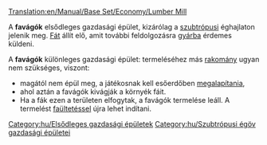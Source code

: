 [[Translation:en/Manual/Base Set/Economy/Lumber Mill]]

{{hu/Gazdasági épületek|kép=Lumbermill.png
|név=Favágók
|klíma=[[hu/Manual/Éghajlatok#Szubtrópusi|szubtrópusi]]
|elfogad=---
|előállít=[[hu/Manual/Base Set/Economy/Fa|fát]]
}}
A '''favágók''' elsődleges gazdasági épület, kizárólag a [[hu/Manual/Éghajlatok#Szubtrópusi|szubtrópusi]] éghajlaton jelenik meg. [[hu/Manual/Base Set/Economy/Fa|Fát]] állít elő, amit további feldolgozásra [[hu/Manual/Base Set/Economy/Gyár|gyárba]] érdemes küldeni.

A '''favágók''' különleges gazdasági épület: termeléséhez más [[hu/Manual/Base Set/Economy/Rakomány|rakomány]] ugyan nem szükséges, viszont:
* magától nem épül meg, a játékosnak kell esőerdőben [[hu/Manual/Base Set/Economy/Gazdasági épületek#Új gazdasági épület alapítása|megalapítania]], 
* ahol aztán a favágók kivágják a környék fáit. 
* Ha a fák ezen a területen elfogytak, a favágók termelése leáll. A termelést [[hu/Manual/Tájrendezés|faültetéssel]] újra lehet indítani.

{{hu/Navbox Gazdasági épületek}}

[[Category:hu/Elsődleges gazdasági épületek]]
[[Category:hu/Szubtrópusi égöv gazdasági épületei]]